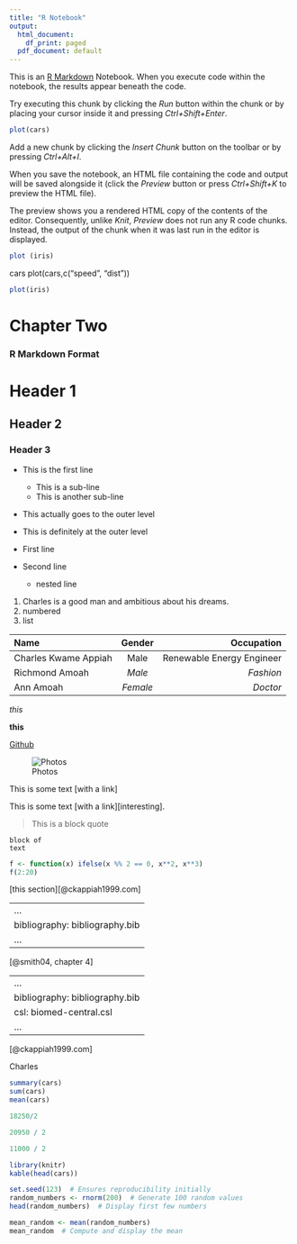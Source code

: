 ```yaml
---
title: "R Notebook"
output:
  html_document:
    df_print: paged
  pdf_document: default
---
```


This is an [R Markdown](http://rmarkdown.rstudio.com) Notebook. When you execute code within the notebook, the results appear beneath the code.

Try executing this chunk by clicking the *Run* button within the chunk or by placing your cursor inside it and pressing *Ctrl+Shift+Enter*.

```r
plot(cars)
```

Add a new chunk by clicking the *Insert Chunk* button on the toolbar or by pressing *Ctrl+Alt+I*.

When you save the notebook, an HTML file containing the code and output will be saved alongside it (click the *Preview* button or press *Ctrl+Shift+K* to preview the HTML file).

The preview shows you a rendered HTML copy of the contents of the editor. Consequently, unlike *Knit*, *Preview* does not run any R code chunks. Instead, the output of the chunk when it was last run in the editor is displayed.


``` r
plot (iris)
```
cars
plot(cars,c("speed", "dist"))

```r
plot(iris)
```

# **Chapter Two**


### R Markdown Format 

# Header 1
## Header 2
### Header 3

* This is the first line
   * This is a sub-line
   * This is another sub-line
 * This actually goes to the outer level
* This is definitely at the outer level

- First line
* Second line
  - nested line

1. Charles is a good man and ambitious about his dreams.
2. numbered
3. list


| Name                  | Gender        | Occupation         |
| :------------         | :-----------: | --------------:    |
| Charles Kwame Appiah  | Male          | Renewable Energy Engineer |
| Richmond Amoah        | *Male*        | *Fashion*          |
| Ann Amoah             | *Female*      | *Doctor*           |


*this*


**this**

[Github](https://github.com/ckappiah1999/Charles_Nana)
 
 
 
![Photos]("C:/Users/HP/Downloads/Reel/Wind.jpg") 
 
 
This is some text [with a link]


This is some text [with a link][interesting].

> This is a
> block quote


```
block of
text
```


```r
f <- function(x) ifelse(x %% 2 == 0, x**2, x**3)
f(2:20)
```

[this section][@ckappiah1999.com]


---
...
bibliography: bibliography.bib
...
---


[@smith04, chapter 4]

---
...
bibliography: bibliography.bib
csl: biomed-central.csl
...
---

[@ckappiah1999.com]

<sc>Charles</sc>


```r
summary(cars)
sum(cars)
mean(cars)
```
```r
18250/2
```
```r
20950 / 2

11000 / 2
```


```r
library(knitr)
kable(head(cars))
```

```r
set.seed(123)  # Ensures reproducibility initially
random_numbers <- rnorm(200)  # Generate 100 random values
head(random_numbers)  # Display first few numbers
```
```r
mean_random <- mean(random_numbers)
mean_random  # Compute and display the mean

```
